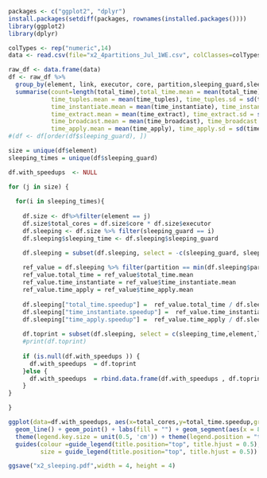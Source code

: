 ```r
packages <- c("ggplot2", "dplyr")
install.packages(setdiff(packages, rownames(installed.packages())))
library(ggplot2)
library(dplyr)
```

```r
colTypes <- rep("numeric",14)
data <- read.csv(file="x2_4partitions_Jul_1WE.csv", colClasses=colTypes, comment.char = "#")
```

```r
raw_df <- data.frame(data)
df <- raw_df %>% 
  group_by(element, link, executor, core, partition,sleeping_guard,sleeping_instantiate,sleeping_apply) %>% 
  summarise(count=length(total_time),total_time.mean = mean(total_time), total_time.sd = sd(total_time), total_time.median = median(total_time),
            time_tuples.mean = mean(time_tuples), time_tuples.sd = sd(time_tuples), time_tuples.median = median(time_tuples),
            time_instantiate.mean = mean(time_instantiate), time_instantiate.sd = sd(time_instantiate), time_instantiate.median = median(time_instantiate),
            time_extract.mean = mean(time_extract), time_extract.sd = sd(time_extract), time_extract.median = median(time_extract),
            time_broadcast.mean = mean(time_broadcast), time_broadcast.sd = sd(time_broadcast), time_broadcast.median = median(time_broadcast),
            time_apply.mean = mean(time_apply), time_apply.sd = sd(time_apply), time_apply.median = median(time_apply)) 
#(df <- df[order(df$sleeping_guard), ])
```
```r
size = unique(df$element)
sleeping_times = unique(df$sleeping_guard)

df.with_speedups  <- NULL

for (j in size) {
  
  for(i in sleeping_times){
    
    df.size <- df%>%filter(element == j)
    df.size$total_cores = df.size$core * df.size$executor
    df.sleeping <- df.size %>% filter(sleeping_guard == i)
    df.sleeping$sleeping_time <- df.sleeping$sleeping_guard

    df.sleeping = subset(df.sleeping, select = -c(sleeping_guard, sleeping_instantiate, sleeping_apply))
  
    ref_value = df.sleeping %>% filter(partition == min(df.sleeping$partition))
    ref_value.total_time = ref_value$total_time.mean
    ref_value.time_instantiate = ref_value$time_instantiate.mean
    ref_value.time_apply = ref_value$time_apply.mean
    
    df.sleeping["total_time.speedup"] =  ref_value.total_time / df.sleeping$total_time.mean 
    df.sleeping["time_instantiate.speedup"] =  ref_value.time_instantiate / df.sleeping$time_instantiate.mean 
    df.sleeping["time_apply.speedup"] =  ref_value.time_apply / df.sleeping$time_apply.mean 
    
    df.toprint = subset(df.sleeping, select = c(sleeping_time,element,link,executor,core,total_cores,partition,count,total_time.speedup,time_instantiate.speedup,time_apply.speedup))
    #print(df.toprint)
    
    if (is.null(df.with_speedups )) {
      df.with_speedups  = df.toprint
    }else {
      df.with_speedups  = rbind.data.frame(df.with_speedups , df.toprint)
    }
}

}
```

```r
ggplot(data=df.with_speedups, aes(x=total_cores,y=total_time.speedup,group=as.factor(sleeping_time),color=as.factor(sleeping_time))) + 
  geom_line() + geom_point() + labs(fill = "") + geom_segment(aes(x = 8, y = 1, xend = 32, yend = 4),  color="black", linetype="dashed") +
  theme(legend.key.size = unit(0.5, 'cm')) + theme(legend.position = "top") + xlab("number of cores") + ylab("relative speedup") + scale_color_discrete(name="Introduced simulated computation\n time on phases (ms)") +
  guides(colour =guide_legend(title.position="top", title.hjust = 0.5),
         size = guide_legend(title.position="top", title.hjust = 0.5))

ggsave("x2_sleeping.pdf",width = 4, height = 4)
```


